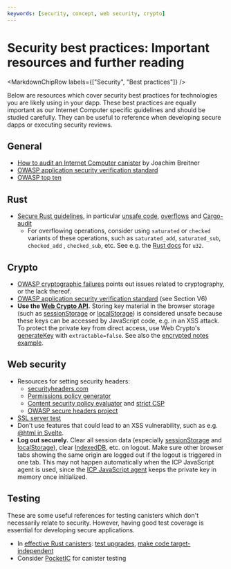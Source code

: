 ```yaml
---
keywords: [security, concept, web security, crypto]
---
```



# Security best practices: Important resources and further reading

<MarkdownChipRow labels={["Security", "Best practices"]} />


Below are resources which cover security best practices for technologies you are likely using in your dapp. These best practices are equally important as our Internet Computer specific guidelines and should be studied carefully. They can be useful to reference when developing secure dapps or executing security reviews.

## General
* [How to audit an Internet Computer canister](https://www.joachim-breitner.de/blog/788-How_to_audit_an_Internet_Computer_canister) by Joachim Breitner
* [OWASP application security verification standard](https://owasp.org/www-project-application-security-verification-standard/)
* [OWASP top ten](https://owasp.org/www-project-top-ten/)

## Rust
* [Secure Rust guidelines](https://anssi-fr.github.io/rust-guide/01_introduction.html), in particular [unsafe code](https://anssi-fr.github.io/rust-guide/04_language.html#unsafe-code), [overflows](https://anssi-fr.github.io/rust-guide/04_language.html#integer-overflows) and [Cargo-audit](https://anssi-fr.github.io/rust-guide/03_libraries.html#cargo-audit)
  * For overflowing operations, consider using `saturated` or `checked` variants of these operations, such as `saturated_add`, `saturated_sub`, `checked_add` , `checked_sub`, etc. See e.g. the [Rust docs](https://doc.rust-lang.org/std/primitive.u32.html#method.saturating_add) for `u32`.

## Crypto
* [OWASP cryptographic failures](https://owasp.org/Top10/A02_2021-Cryptographic_Failures/) points out issues related to cryptography, or the lack thereof.
* [OWASP application security verification standard](https://owasp.org/www-project-application-security-verification-standard/) (see Section V6)
* **Use the [Web Crypto API](https://developer.mozilla.org/en-US/docs/Web/API/Web_Crypto_API).** Storing key material in the browser storage (such as [sessionStorage](https://developer.mozilla.org/en-US/docs/Web/API/Web_Storage_API) or [localStorage](https://developer.mozilla.org/en-US/docs/Web/API/Web_Storage_API)) is considered unsafe because these keys can be accessed by JavaScript code, e.g. in an XSS attack. To protect the private key from direct access, use Web Crypto's [generateKey](https://developer.mozilla.org/en-US/docs/Web/API/SubtleCrypto/generateKey) with `extractable=false`. See also the [encrypted notes example](https://github.com/dfinity/examples/blob/master/motoko/encrypted-notes-dapp/src/frontend/src/lib/crypto.ts#L149-L159).

## Web security
* Resources for setting security headers:
  * [securityheaders.com](https://securityheaders.com/)
  * [Permissions policy generator](https://www.permissionspolicy.com/)
  * [Content security policy evaluator](https://csp-evaluator.withgoogle.com/) and [strict CSP](https://csp.withgoogle.com/docs/strict-csp.html)
  * [OWASP secure headers project](https://owasp.org/www-project-secure-headers/)
* [SSL server test](https://www.ssllabs.com/ssltest/)
* Don’t use features that could lead to an XSS vulnerability, such as e.g. [@html in Svelte](https://svelte.dev/docs#template-syntax-html).
* **Log out securely.** Clear all session data (especially [sessionStorage](https://developer.mozilla.org/en-US/docs/Web/API/Window/sessionStorage) and [localStorage](https://developer.mozilla.org/en-US/docs/Web/API/Window/localStorage)), clear [IndexedDB](https://developer.mozilla.org/en-US/docs/Web/API/IndexedDB_API), etc. on logout. Make sure other browser tabs showing the same origin are logged out if the logout is triggered in one tab. This may not happen automatically when the ICP JavaScript agent is used, since the [ICP JavaScript agent](https://www.npmjs.com/package/@dfinity/agent) keeps the private key in memory once initialized.

## Testing
These are some useful references for testing canisters which don't necessarily relate to security. However, having good test coverage is essential for developing secure applications.
* In [effective Rust canisters](https://mmapped.blog/posts/01-effective-rust-canisters.html): [test upgrades](https://mmapped.blog/posts/01-effective-rust-canisters.html#test-upgrades), [make code target-independent](https://mmapped.blog/posts/01-effective-rust-canisters.html#target-independent)
* Consider [PocketIC](/docs/current/building-dapps/launching-a-dapp/test/pocket-ic) for canister testing
